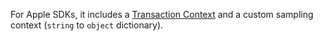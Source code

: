 For Apple SDKs, it includes a [Transaction Context](https://github.com/getsentry/sentry-cocoa/blob/master/Sources/Sentry/Public/SentryTransactionContext.h) and a custom sampling context (`string` to `object` dictionary).
